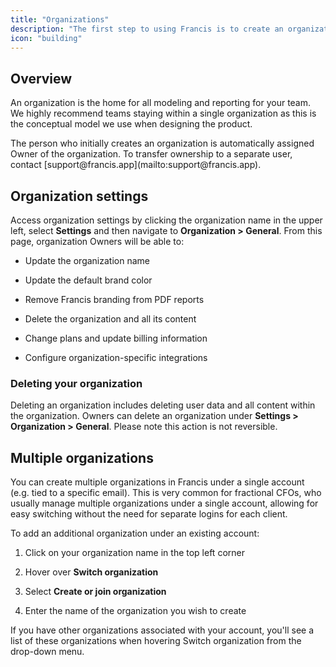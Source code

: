```yaml
---
title: "Organizations"
description: "The first step to using Francis is to create an organization for your team."
icon: "building"
---
```


## Overview

An organization is the home for all modeling and reporting for your team. We highly recommend teams staying within a single organization as this is the conceptual model we use when designing the product.

<Tip>
  The person who initially creates an organization is automatically assigned Owner of the organization. To transfer ownership to a separate user, contact [support@francis.app](mailto:support@francis.app).
</Tip>

## Organization settings

Access organization settings by clicking the organization name in the upper left, select **Settings** and then navigate to **Organization > General**. From this page, organization Owners will be able to:

* Update the organization name

* Update the default brand color

* Remove Francis branding from PDF reports

* Delete the organization and all its content

* Change plans and update billing information

* Configure organization-specific integrations

### Deleting your organization

Deleting an organization includes deleting user data and all content within the organization. Owners can delete an organization under **Settings > Organization > General**. Please note this action is not reversible.

## Multiple organizations

You can create multiple organizations in Francis under a single account (e.g. tied to a specific email). This is very common for fractional CFOs, who usually manage multiple organizations under a single account, allowing for easy switching without the need for separate logins for each client.

To add an additional organization under an existing account:

1. Click on your organization name in the top left corner

2. Hover over **Switch organization**

3. Select **Create or join organization**

4. Enter the name of the organization you wish to create

<Tip>
  If you have other organizations associated with your account, you'll see a list of these organizations when hovering Switch organization from the drop-down menu.
</Tip>